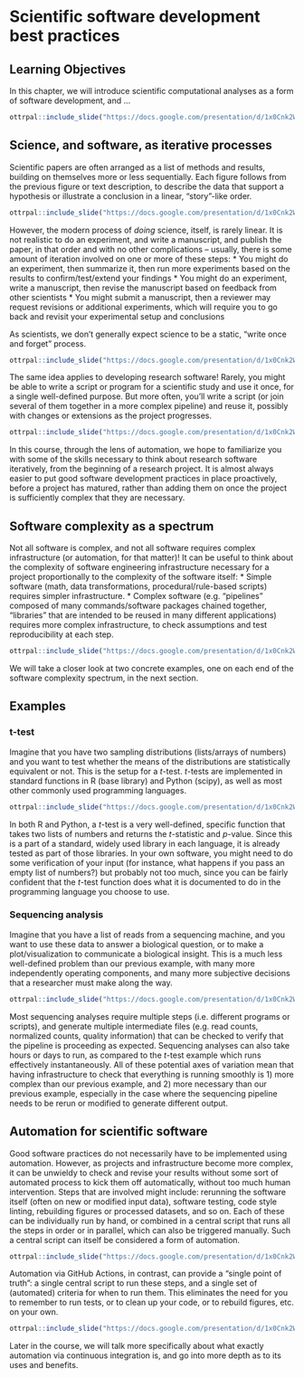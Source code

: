 # Scientific software development best practices

## Learning Objectives

In this chapter, we will introduce scientific computational analyses as a form of software development, and ...

```r
ottrpal::include_slide("https://docs.google.com/presentation/d/1x0Cnk2Wcsg8HYkmXnXo_0PxmYCxAwzVrUQzb8DUDvTA/edit#slide=id.g1013f9881e2_0_132")
```

## Science, and software, as iterative processes

Scientific papers are often arranged as a list of methods and results, building on themselves more or less sequentially.
Each figure follows from the previous figure or text description, to describe the data that support a hypothesis or illustrate a conclusion in a linear, "story"-like order.

```r
ottrpal::include_slide("https://docs.google.com/presentation/d/1x0Cnk2Wcsg8HYkmXnXo_0PxmYCxAwzVrUQzb8DUDvTA/edit#slide=id.g24731cad425_0_0")
```

However, the modern process of _doing_ science, itself, is rarely linear.
It is not realistic to do an experiment, and write a manuscript, and publish the paper, in that order and with no other complications -- usually, there is some amount of iteration involved on one or more of these steps:
* You might do an experiment, then summarize it, then run more experiments based on the results to confirm/test/extend your findings
* You might do an experiment, write a manuscript, then revise the manuscript based on feedback from other scientists
* You might submit a manuscript, then a reviewer may request revisions or additional experiments, which will require you to go back and revisit your experimental setup and conclusions

As scientists, we don't generally expect science to be a static, "write once and forget" process.

```r
ottrpal::include_slide("https://docs.google.com/presentation/d/1x0Cnk2Wcsg8HYkmXnXo_0PxmYCxAwzVrUQzb8DUDvTA/edit#slide=id.g287bcb243d2_0_16")
```

The same idea applies to developing research software!
Rarely, you might be able to write a script or program for a scientific study and use it once, for a single well-defined purpose.
But more often, you’ll write a script (or join several of them together in a more complex pipeline) and reuse it, possibly with changes or extensions as the project progresses.

```r
ottrpal::include_slide("https://docs.google.com/presentation/d/1x0Cnk2Wcsg8HYkmXnXo_0PxmYCxAwzVrUQzb8DUDvTA/edit#slide=id.g287bcb243d2_0_46")
```

In this course, through the lens of automation, we hope to familiarize you with some of the skills necessary to think about research software iteratively, from the beginning of a research project.
It is almost always easier to put good software development practices in place proactively, before a project has matured, rather than adding them on once the project is sufficiently complex that they are necessary.

## Software complexity as a spectrum

Not all software is complex, and not all software requires complex infrastructure (or automation, for that matter)!
It can be useful to think about the complexity of software engineering infrastructure necessary for a project proportionally to the complexity of the software itself:
* Simple software (math, data transformations, procedural/rule-based scripts) requires simpler infrastructure.
* Complex software (e.g. "pipelines" composed of many commands/software packages chained together, "libraries" that are intended to be reused in many different applications) requires more complex infrastructure, to check assumptions and test reproducibility at each step.

```r
ottrpal::include_slide("https://docs.google.com/presentation/d/1x0Cnk2Wcsg8HYkmXnXo_0PxmYCxAwzVrUQzb8DUDvTA/edit#slide=id.g287bcb243d2_0_153")
```

We will take a closer look at two concrete examples, one on each end of the software complexity spectrum, in the next section.

## Examples

### t-test

Imagine that you have two sampling distributions (lists/arrays of numbers) and you want to test whether the means of the distributions are statistically equivalent or not.
This is the setup for a _t_-test.
_t_-tests are implemented in standard functions in R (base library) and Python (scipy), as well as most other commonly used programming languages.

```r
ottrpal::include_slide("https://docs.google.com/presentation/d/1x0Cnk2Wcsg8HYkmXnXo_0PxmYCxAwzVrUQzb8DUDvTA/edit#slide=id.g287bcb243d2_0_122")
```

In both R and Python, a _t_-test is a very well-defined, specific function that takes two lists of numbers and returns the _t_-statistic and _p_-value.
Since this is a part of a standard, widely used library in each language, it is already tested as part of those libraries.
In your own software, you might need to do some verification of your input (for instance, what happens if you pass an empty list of numbers?) but probably not too much, since you can be fairly confident that the _t_-test function does what it is documented to do in the programming language you choose to use.

### Sequencing analysis

Imagine that you have a list of reads from a sequencing machine, and you want to use these data to answer a biological question, or to make a plot/visualization to communicate a biological insight.
This is a much less well-defined problem than our previous example, with many more independently operating components, and many more subjective decisions that a researcher must make along the way.

```r
ottrpal::include_slide("https://docs.google.com/presentation/d/1x0Cnk2Wcsg8HYkmXnXo_0PxmYCxAwzVrUQzb8DUDvTA/edit#slide=id.g28fb47c580d_0_152")
```

Most sequencing analyses require multiple steps (i.e. different programs or scripts), and generate multiple intermediate files (e.g. read counts, normalized counts, quality information) that can be checked to verify that the pipeline is proceeding as expected.
Sequencing analyses can also take hours or days to run, as compared to the _t_-test example which runs effectively instantaneously.
All of these potential axes of variation mean that having infrastructure to check that everything is running smoothly is 1) more complex than our previous example, and 2) more necessary than our previous example, especially in the case where the sequencing pipeline needs to be rerun or modified to generate different output.

## Automation for scientific software

Good software practices do not necessarily have to be implemented using automation.
However, as projects and infrastructure become more complex, it can be unwieldy to check and revise your results without some sort of automated process to kick them off automatically, without too much human intervention.
Steps that are involved might include: rerunning the software itself (often on new or modified input data), software testing, code style linting, rebuilding figures or processed datasets, and so on.
Each of these can be individually run by hand, or combined in a central script that runs all the steps in order or in parallel, which can also be triggered manually.
Such a central script can itself be considered a form of automation.

```r
ottrpal::include_slide("https://docs.google.com/presentation/d/1x0Cnk2Wcsg8HYkmXnXo_0PxmYCxAwzVrUQzb8DUDvTA/edit#slide=id.g28fb47c580d_0_55")
```

Automation via GitHub Actions, in contrast, can provide a "single point of truth": a single central script to run these steps, and a single set of (automated) criteria for when to run them.
This eliminates the need for you to remember to run tests, or to clean up your code, or to rebuild figures, etc. on your own.

```r
ottrpal::include_slide("https://docs.google.com/presentation/d/1x0Cnk2Wcsg8HYkmXnXo_0PxmYCxAwzVrUQzb8DUDvTA/edit#slide=id.g28fb47c580d_0_115")
```

Later in the course, we will talk more specifically about what exactly automation via continuous integration is, and go into more depth as to its uses and benefits.
